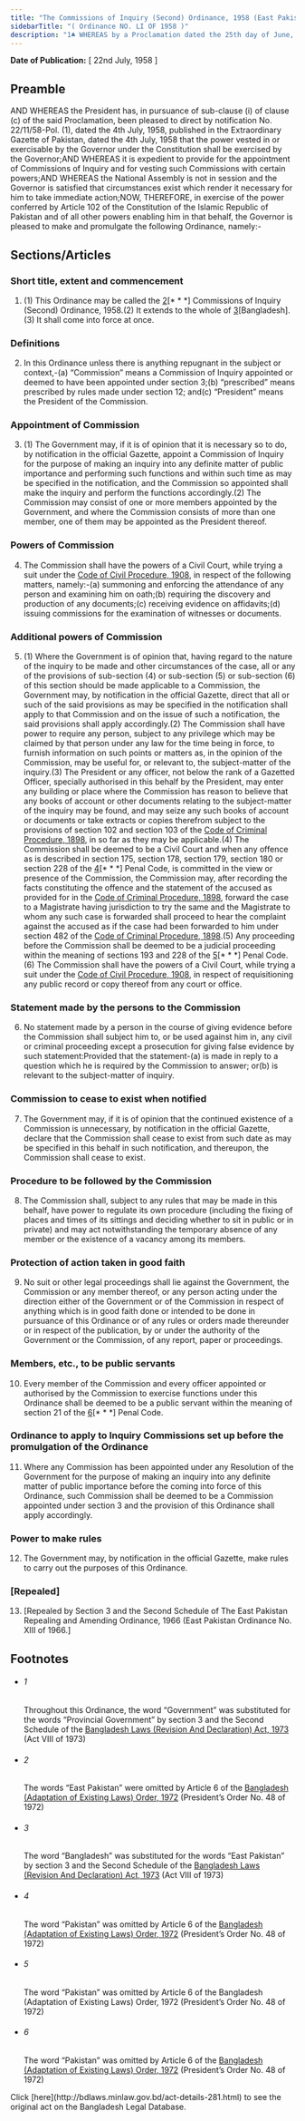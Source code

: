 ```yaml
---
title: "The Commissions of Inquiry (Second) Ordinance, 1958 (East Pakistan Ordinance No. LI of 1958)."
sidebarTitle: "( Ordinance NO. LI OF 1958 )"
description: "1♣ WHEREAS by a Proclamation dated the 25th day of June, 1958, under Article 193 of the Constitution of the Islamic Republic of Pakistan, the President has assumed to himself all the powers vested in, or exercisable by, the Governor of East Pakistan;"
---
```


**Date of Publication:** [ 22nd July, 1958 ]

## Preamble

AND WHEREAS the President has, in pursuance of sub-clause (i) of clause (c) of the said Proclamation, been pleased to direct by notification No. 22/11/58-Pol. (1), dated the 4th July, 1958, published in the Extraordinary Gazette of Pakistan, dated the 4th July, 1958 that the power vested in or exercisable by the Governor under the Constitution shall be exercised by the Governor;AND WHEREAS it is expedient to provide for the appointment of Commissions of Inquiry and for vesting such Commissions with certain powers;AND WHEREAS the National Assembly is not in session and the Governor is satisfied that circumstances exist which render it necessary for him to take immediate action;NOW, THEREFORE, in exercise of the power conferred by Article 102 of the Constitution of the Islamic Republic of Pakistan and of all other powers enabling him in that behalf, the Governor is pleased to make and promulgate the following Ordinance, namely:-

## Sections/Articles

### Short title, extent and commencement

1. (1) This Ordinance may be called the [2](1)[\* \* \*] Commissions of Inquiry (Second) Ordinance, 1958.(2) It extends to the whole of [3](2)[Bangladesh].(3) It shall come into force at once.

### Definitions

2. In this Ordinance unless there is anything repugnant in the subject or context,-(a) “Commission” means a Commission of Inquiry appointed or deemed to have been appointed under section 3;(b) “prescribed” means prescribed by rules made under section 12; and(c) “President” means the President of the Commission.

### Appointment of Commission

3. (1) The Government may, if it is of opinion that it is necessary so to do, by notification in the official Gazette, appoint a Commission of Inquiry for the purpose of making an inquiry into any definite matter of public importance and performing such functions and within such time as may be specified in the notification, and the Commission so appointed shall make the inquiry and perform the functions accordingly.(2) The Commission may consist of one or more members appointed by the Government, and where the Commission consists of more than one member, one of them may be appointed as the President thereof.

### Powers of Commission

4. The Commission shall have the powers of a Civil Court, while trying a suit under the [Code of Civil Procedure, 1908](/act-86.html "Code of Civil Procedure, 1908"), in respect of the following matters, namely:-(a) summoning and enforcing the attendance of any person and examining him on oath;(b) requiring the discovery and production of any documents;(c) receiving evidence on affidavits;(d) issuing commissions for the examination of witnesses or documents.

### Additional powers of Commission

5. (1) Where the Government is of opinion that, having regard to the nature of the inquiry to be made and other circumstances of the case, all or any of the provisions of sub-section (4) or sub-section (5) or sub-section (6) of this section should be made applicable to a Commission, the Government may, by notification in the official Gazette, direct that all or such of the said provisions as may be specified in the notification shall apply to that Commission and on the issue of such a notification, the said provisions shall apply accordingly.(2) The Commission shall have power to require any person, subject to any privilege which may be claimed by that person under any law for the time being in force, to furnish information on such points or matters as, in the opinion of the Commission, may be useful for, or relevant to, the subject-matter of the inquiry.(3) The President or any officer, not below the rank of a Gazetted Officer, specially authorised in this behalf by the President, may enter any building or place where the Commission has reason to believe that any books of account or other documents relating to the subject-matter of the inquiry may be found, and may seize any such books of account or documents or take extracts or copies therefrom subject to the provisions of section 102 and section 103 of the [Code of Criminal Procedure, 1898](/act-75.html "Code of Criminal Procedure, 1898"), in so far as they may be applicable.(4) The Commission shall be deemed to be a Civil Court and when any offence as is described in section 175, section 178, section 179, section 180 or section 228 of the [4](1)[\* \* \*] Penal Code, is committed in the view or presence of the Commission, the Commission may, after recording the facts constituting the offence and the statement of the accused as provided for in the [Code of Criminal Procedure, 1898](/act-75.html "Code of Criminal Procedure, 1898"), forward the case to a Magistrate having jurisdiction to try the same and the Magistrate to whom any such case is forwarded shall proceed to hear the complaint against the accused as if the case had been forwarded to him under section 482 of the [Code of Criminal Procedure, 1898](/act-75.html "Code of Criminal Procedure, 1898").(5) Any proceeding before the Commission shall be deemed to be a judicial proceeding within the meaning of sections 193 and 228 of the [5](2)[\* \* \*] Penal Code.(6) The Commission shall have the powers of a Civil Court, while trying a suit under the [Code of Civil Procedure, 1908](/act-86.html "Code of Civil Procedure, 1908"), in respect of requisitioning any public record or copy thereof from any court or office.

### Statement made by the persons to the Commission

6. No statement made by a person in the course of giving evidence before the Commission shall subject him to, or be used against him in, any civil or criminal proceeding except a prosecution for giving false evidence by such statement:Provided that the statement-(a) is made in reply to a question which he is required by the Commission to answer; or(b) is relevant to the subject-matter of inquiry.

### Commission to cease to exist when notified

7. The Government may, if it is of opinion that the continued existence of a Commission is unnecessary, by notification in the official Gazette, declare that the Commission shall cease to exist from such date as may be specified in this behalf in such notification, and thereupon, the Commission shall cease to exist.

### Procedure to be followed by the Commission

8. The Commission shall, subject to any rules that may be made in this behalf, have power to regulate its own procedure (including the fixing of places and times of its sittings and deciding whether to sit in public or in private) and may act notwithstanding the temporary absence of any member or the existence of a vacancy among its members.

### Protection of action taken in good faith

9. No suit or other legal proceedings shall lie against the Government, the Commission or any member thereof, or any person acting under the direction either of the Government or of the Commission in respect of anything which is in good faith done or intended to be done in pursuance of this Ordinance or of any rules or orders made thereunder or in respect of the publication, by or under the authority of the Government or the Commission, of any report, paper or proceedings.

### Members, etc., to be public servants

10. Every member of the Commission and every officer appointed or authorised by the Commission to exercise functions under this Ordinance shall be deemed to be a public servant within the meaning of section 21 of the [6](1)[\* \* \*] Penal Code.

### Ordinance to apply to Inquiry Commissions set up before the promulgation of the Ordinance

11. Where any Commission has been appointed under any Resolution of the Government for the purpose of making an inquiry into any definite matter of public importance before the coming into force of this Ordinance, such Commission shall be deemed to be a Commission appointed under section 3 and the provision of this Ordinance shall apply accordingly.

### Power to make rules

12. The Government may, by notification in the official Gazette, make rules to carry out the purposes of this Ordinance.

### [Repealed]

13. [Repealed by Section 3 and the Second Schedule of The East Pakistan Repealing and Amending Ordinance, 1966 (East Pakistan Ordinance No. XIII of 1966.]

## Footnotes

- ###### 1

  Throughout this Ordinance, the word “Government” was substituted for the words “Provincial Government” by section 3 and the Second Schedule of the [Bangladesh Laws (Revision And Declaration) Act, 1973](/act-430.html "Bangladesh Laws (Revision And Declaration) Act, 1973") (Act VIII of 1973)

- ###### 2

  The words “East Pakistan” were omitted by Article 6 of the [Bangladesh (Adaptation of Existing Laws) Order, 1972](/act-388.html "Bangladesh (Adaptation of Existing Laws) Order, 1972 ") (President’s Order No. 48 of 1972)

- ###### 3

  The word “Bangladesh” was substituted for the words “East Pakistan” by section 3 and the Second Schedule of the [Bangladesh Laws (Revision And Declaration) Act, 1973](/act-430.html "Bangladesh Laws (Revision And Declaration) Act, 1973") (Act VIII of 1973)

- ###### 4

  The word “Pakistan” was omitted by Article 6 of the [Bangladesh (Adaptation of Existing Laws) Order, 1972](/act-388.html "Bangladesh (Adaptation of Existing Laws) Order, 1972 ") (President’s Order No. 48 of 1972)

- ###### 5

  The word “Pakistan” was omitted by Article 6 of the Bangladesh (Adaptation of Existing Laws) Order, 1972 (President’s Order No. 48 of 1972)

- ###### 6

  The word “Pakistan” was omitted by Article 6 of the [Bangladesh (Adaptation of Existing Laws) Order, 1972](/act-388.html "Bangladesh (Adaptation of Existing Laws) Order, 1972 ") (President’s Order No. 48 of 1972)

<Note>
  Click [here](http://bdlaws.minlaw.gov.bd/act-details-281.html) to see the original act on the Bangladesh Legal Database.
</Note>
